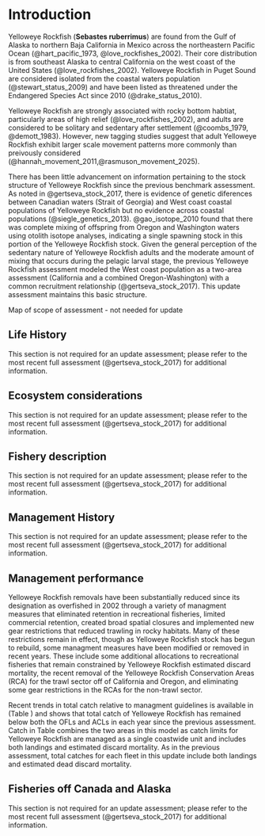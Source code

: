 # Introduction

Yelloweye Rockfish (**Sebastes ruberrimus**) are found from the Gulf of Alaska to northern Baja California in Mexico across the northeastern Pacific Ocean (@hart_pacific_1973, @love_rockfishes_2002). Their core distribution is from southeast Alaska to central California on the west coast of the United States (@love_rockfishes_2002). Yelloweye Rockfish in Puget Sound are considered isolated from the coastal waters population (@stewart_status_2009) and have been listed as threatened under the Endangered Species Act since 2010 (@drake_status_2010). 

Yelloweye Rockfish are strongly associated with rocky bottom habtiat, particularly areas of high relief (@love_rockfishes_2002), and adults are considered to be solitary and sedentary after settlement (@coombs_1979, @demott_1983). However, new tagging studies suggest that adult Yelloweye Rockfish exhibit larger scale movement patterns more commonly than preivously considered (@hannah_movement_2011,@rasmuson_movement_2025). 

There has been little advancement on information pertaining to the stock structure of Yelloweye Rockfish since the previous benchmark assessment. As noted in @gertseva_stock_2017, there is evidence of genetic diferences between Canadian waters (Strait of Georgia) and West coast coastal populations of Yelloweye Rockfish but no evidence across coastal populations (@siegle_genetics_2013). @gao_isotope_2010 found that there was complete mixing of offspring from Oregon and Washington waters using otolith isotope analyses, indicating a single spawning stock in this portion of the Yelloweye Rockfish stock. Given the general perception of the sedentary nature of Yelloweye Rockfish adults and the moderate amount of mixing that occurs during the pelagic larval stage, the previous Yelloweye Rockfish assessment modeled the West coast population as a two-area assessment (California and a combined Oregon-Washington) with a common recruitment relationship (@gertseva_stock_2017). This update assessment maintains this basic structure.  

<!-- Scientific name, distribution, the basis for the choice of stock structure, including regional differences in life history or other biological characteristics that should form the basis of management units.  -->

Map of scope of assessment - not needed for update

## Life History

This section is not required for an update assessment; please refer to the most recent full assessment (@gertseva_stock_2017) for additional information.

## Ecosystem considerations

This section is not required for an update assessment; please refer to the most recent full assessment (@gertseva_stock_2017) for additional information.

## Fishery description

 This section is not required for an update assessment; please refer to the most recent full assessment (@gertseva_stock_2017) for additional information.

## Management History

This section is not required for an update assessment; please refer to the most recent full assessment (@gertseva_stock_2017) for additional information.

## Management performance

Yelloweye Rockfish removals have been substantially reduced since its designation as overfished in 2002 through a variety of managment measures that eliminated retention in recreational fisheries, limited commercial retention, created broad spatial closures and implemented new gear restrictions that reduced trawling in rocky habitats. Many of these restrictions remain in effect, though as Yelloweye Rockfish stock has begun to rebuild, some managment measures have been modified or removed in recent years. These include some additional allocations to recreational fisheries that remain constrained by Yelloweye Rockfish estimated discard mortality, the recent removal of the Yelloweye Rockfish Conservation Areas (RCA) for the trawl sector off of California and Oregon, and eliminating some gear restrictions in the RCAs for the non-trawl sector. 

Recent trends in total catch relative to managment guidelines is available in (Table \ref{tbl-yelloweye_management}) and shows that total catch of Yelloweye Rockfish has remained below both the OFLs and ACLs in each year since the previous assessment. Catch in Table \ref{tbl-yelloweye_management} combines the two areas in this model as catch limits for Yelloweye Rockfish are managed as a single coastwide unit and includes both landings and estimated discard mortality. As in the previous assessment, total catches for each fleet in this update include both landings and estimated dead discard mortality. 

<!-- Management performance, including a table or tables comparing Overfishing Limit (OFL), Acceptable Biological Catch (ABC), Annual Catch Limit (ACL), landings, and catch (i.e., landings plus discard) for each area and year. Groundfish assessments that estimate dead discarded catch must include a disclaimer noting that total mortality estimates from the WCGOP and from the stock assessment may differ due to the use of different methods. Investigation into how these methods differ is beyond the scope of a benchmark assessment. The rationale for modeling discard mortality can also be provided. This should be included in all update assessments.  -->

## Fisheries off Canada and Alaska

This section is not required for an update assessment; please refer to the most recent full assessment (@gertseva_stock_2017) for additional information.
